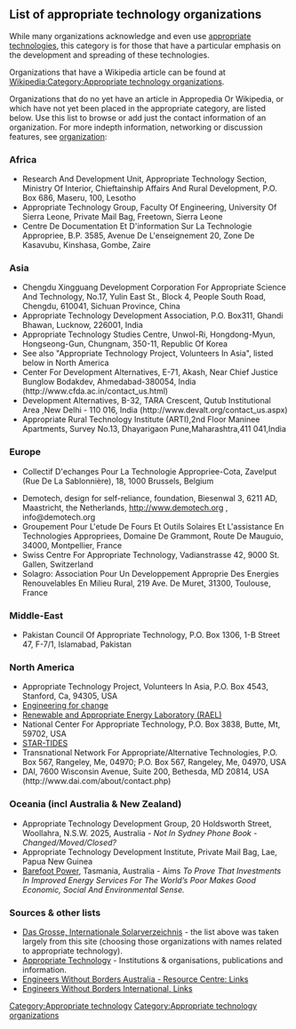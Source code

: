==List of appropriate technology organizations==

While many organizations acknowledge and even use [[appropriate technologies]], this category is for those that have a particular emphasis on the development and spreading of these technologies.

Organizations that have a Wikipedia article can be found at [[Wikipedia:Category:Appropriate technology organizations]]. 

Organizations that do no yet have an article in Appropedia Or Wikipedia, or which have not yet been placed in the appropriate category, are listed below.  Use this list to browse or add just the contact information of an organization.  For more indepth information, networking or discussion features, see [[:Category:Organizations|organization]]:

===Africa===
* Research And Development Unit, Appropriate Technology Section, Ministry Of Interior, Chieftainship Affairs And Rural Development, P.O. Box 686, Maseru, 100, Lesotho
* Appropriate Technology Group, Faculty Of Engineering, University Of Sierra Leone, Private Mail Bag, Freetown, Sierra Leone
* Centre De Documentation Et D'information Sur La Technologie Appropriee, B.P. 3585, Avenue De L'enseignement 20, Zone De Kasavubu, Kinshasa, Gombe, Zaire

===Asia===
* Chengdu Xingguang Development Corporation For Appropriate Science And Technology, No.17, Yulin East St., Block 4, People South Road, Chengdu, 610041, Sichuan Province, China
* Appropriate Technology Development Association, P.O. Box311, Ghandi Bhawan, Lucknow, 226001, India
* Appropriate Technology Studies Centre, Unwol-Ri, Hongdong-Myun, Hongseong-Gun, Chungnam, 350-11, Republic Of Korea
* See also "Appropriate Technology Project, Volunteers In Asia", listed below in North America
* Center For Development Alternatives, E-71, Akash, Near Chief Justice Bunglow Bodakdev, Ahmedabad-380054, India (http://www.cfda.ac.in/contact_us.html)
* Development Alternatives, B-32, TARA Crescent, Qutub Institutional Area ,New Delhi - 110 016, India (http://www.devalt.org/contact_us.aspx)
*Appropriate Rural Technology Institute (ARTI),2nd Floor Maninee Apartments, Survey No.13, Dhayarigaon Pune,Maharashtra,411 041,India

===Europe===
* Collectif D'echanges Pour La Technologie Appropriee-Cota, Zavelput (Rue De La Sablonnière), 18, 1000 Brussels, Belgium

* Demotech, design for self-reliance, foundation, Biesenwal 3, 6211 AD, Maastricht, the Netherlands, http://www.demotech.org , info@demotech.org
* Groupement Pour L'etude De Fours Et Outils Solaires Et L'assistance En Technologies Appropriees, Domaine De Grammont, Route De Mauguio, 34000, Montpellier, France
* Swiss Centre For Appropriate Technology, Vadianstrasse 42, 9000 St. Gallen, Switzerland
* Solagro: Association Pour Un Developpement Approprie Des Energies Renouvelables En Milieu Rural, 219 Ave. De Muret, 31300, Toulouse, France

===Middle-East===
* Pakistan Council Of Appropriate Technology, P.O. Box 1306, 1-B Street 47, F-7/1, Islamabad, Pakistan

===North America===
* Appropriate Technology Project, Volunteers In Asia, P.O. Box 4543, Stanford, Ca, 94305, USA
* [http://en.wikipedia.org/wiki/Engineering_for_Change Engineering for change]
* [http://rael.berkeley.edu/ Renewable and Appropriate Energy Laboratory (RAEL)]
* National Center For Appropriate Technology, P.O. Box 3838, Butte, Mt, 59702, USA
* [[STAR-TIDES]]
* Transnational Network For Appropriate/Alternative Technologies, P.O. Box 567, Rangeley, Me, 04970; P.O. Box 567, Rangeley, Me, 04970, USA
*DAI, 7600 Wisconsin Avenue, Suite 200, Bethesda, MD 20814, USA (http://www.dai.com/about/contact.php)

===Oceania (incl Australia & New Zealand)===
* Appropriate Technology Development Group, 20 Holdsworth Street, Woollahra, N.S.W. 2025, Australia - ''Not In Sydney Phone Book - Changed/Moved/Closed?''
* Appropriate Technology Development Institute, Private Mail Bag, Lae, Papua New Guinea
* [http://www.barefootpower.com Barefoot Power], Tasmania, Australia - Aims ''To Prove That Investments In Improved Energy Services For The World’s Poor Makes Good Economic, Social And Environmental Sense.''

===Sources & other lists===
* [http://www.Solicion.Com/directory.html Das Grosse, Internationale Solarverzeichnis] - the list above was taken largely from this site (choosing those organizations with names related to appropriate technology).
* [http://members.tripod.com/~cturare/at.htm Appropriate Technology] - Institutions & organisations, publications and information.
* [http://www.ewb.org.au/resource.php Engineers Without Borders Australia - Resource Centre: Links]
* [http://ewb-international.org/links.Htm Engineers Without Borders International, Links]

[[Category:Appropriate technology]]
[[Category:Appropriate technology organizations]]